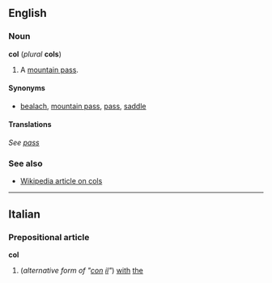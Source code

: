 ==English==
===Noun===
'''col''' (''plural'' '''cols''')

#A [[mountain pass]].

====Synonyms====
*[[bealach]], [[mountain pass]], [[pass]], [[saddle]]

====Translations====
''See [[pass]]''

===See also===
*[[w:Mountain_pass|Wikipedia article on cols]]

----
==Italian==
===Prepositional article===
'''col'''

#(''alternative form of "[[con]] [[il]]"'') [[with]] [[the]]